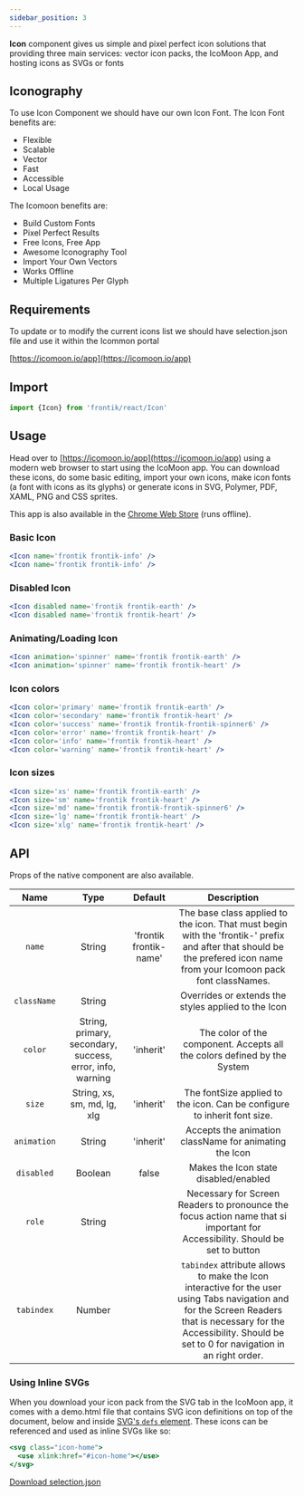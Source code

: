 ```yaml
---
sidebar_position: 3
---
```


**Icon** component gives us simple and pixel perfect icon solutions that providing three main services: vector icon packs, the IcoMoon App, and hosting icons as SVGs or fonts

## Iconography

To use Icon Component we should have our own Icon Font.
The Icon Font benefits are:

- Flexible
- Scalable
- Vector
- Fast
- Accessible
- Local Usage

The Icomoon benefits are:

- Build Custom Fonts
- Pixel Perfect Results
- Free Icons, Free App
- Awesome Iconography Tool
- Import Your Own Vectors
- Works Offline
- Multiple Ligatures Per Glyph


## Requirements

To update or to modify the current icons list we should have selection.json file and use it within the Icommon portal

[https://icomoon.io/app](https://icomoon.io/app)

## Import

```js
import {Icon} from 'frontik/react/Icon'
```

## Usage

Head over to [https://icomoon.io/app](https://icomoon.io/app) using a modern web browser to start using the IcoMoon app.
You can download these icons, do some basic editing, import your own icons, make icon fonts (a font with icons as its glyphs) or generate icons in SVG, Polymer, PDF, XAML, PNG and CSS sprites.

This app is also available in the [Chrome Web Store](https://chrome.google.com/webstore/detail/kppingdhhalimbaehfmhldppemnmlcjd?utm_source=chrome-ntp-icon) (runs offline).

### Basic Icon

```jsx
<Icon name='frontik frontik-info' />
<Icon name='frontik frontik-info' />
```
<DemoBlock>
    <Icon name='frontik frontik-info' />
    <Icon name='frontik frontik-info' />
</DemoBlock>

### Disabled Icon

```jsx
<Icon disabled name='frontik frontik-earth' />
<Icon disabled name='frontik frontik-heart' />
```
<DemoBlock>
    <Icon disabled name='frontik frontik-earth' />
    <Icon disabled name='frontik frontik-heart' />
</DemoBlock>

### Animating/Loading Icon

```jsx
<Icon animation='spinner' name='frontik frontik-earth' />
<Icon animation='spinner' name='frontik frontik-heart' />
```
<DemoBlock>
    <Icon animation='spinner' name='frontik frontik-earth' />
    <Icon animation='spinner' name='frontik frontik-heart' />
</DemoBlock>

### Icon colors

```jsx
<Icon color='primary' name='frontik frontik-earth' />
<Icon color='secondary' name='frontik frontik-heart' />
<Icon color='success' name='frontik frontik-frontik-spinner6' />
<Icon color='error' name='frontik frontik-heart' />
<Icon color='info' name='frontik frontik-heart' />
<Icon color='warning' name='frontik frontik-heart' />
```
<DemoBlock>
    <Icon color='primary' name='frontik frontik-earth' />
    <Icon color='secondary' name='frontik frontik-heart' />
    <Icon color='success' name='frontik frontik-frontik-spinner6' />
    <Icon color='error' name='frontik frontik-heart' />
    <Icon color='info' name='frontik frontik-heart' />
    <Icon color='warning' name='frontik frontik-heart' />
</DemoBlock>

### Icon sizes

```jsx
<Icon size='xs' name='frontik frontik-earth' />
<Icon size='sm' name='frontik frontik-heart' />
<Icon size='md' name='frontik frontik-frontik-spinner6' />
<Icon size='lg' name='frontik frontik-heart' />
<Icon size='xlg' name='frontik frontik-heart' />
```
<DemoBlock>
    <Icon size='xs' name='frontik frontik-earth' />
    <Icon size='sm' name='frontik frontik-heart' />
    <Icon size='md' name='frontik frontik-frontik-spinner6' />
    <Icon size='lg' name='frontik frontik-heart' />
    <Icon size='xlg' name='frontik frontik-heart' />
</DemoBlock>

## API

Props of the native component are also available.

|    Name     |                           Type                            |        Default         |                                                                                                     Description                                                                                                      |
| :---------: | :-------------------------------------------------------: | :--------------------: | :------------------------------------------------------------------------------------------------------------------------------------------------------------------------------------------------------------------: |
|   `name`    |                          String                           | 'frontik frontik-name' |                        The base class applied to the icon. That must begin with the 'frontik-' prefix and after that should be the prefered icon name from your Icomoon pack font classNames.                        |
| `className` |                          String                           |                        |                                                                                 Overrides or extends the styles applied to the Icon                                                                                  |
|   `color`   | String, primary, secondary, success, error, info, warning |       'inherit'        |                                                                       The color of the component. Accepts all the colors defined by the System                                                                       |
|   `size`    |                String, xs, sm, md, lg, xlg                |       'inherit'        |                                                                       The fontSize applied to the icon. Can be configure to inherit font size.                                                                       |
| `animation` |                          String                           |       'inherit'        |                                                                                Accepts the animation className for animating the Icon                                                                                |
| `disabled`  |                          Boolean                          |         false          |                                                                                        Makes the Icon state disabled/enabled                                                                                         |
|   `role`    |                          String                           |                        |                                             Necessary for Screen Readers to pronounce the focus action name that si important for Accessibility. Should be set to button                                             |
| `tabindex`  |                          Number                           |                        | `tabindex` attribute allows to make the Icon interactive for the user using Tabs navigation and for the Screen Readers that is necessary for the Accessibility. Should be set to 0 for navigation in an right order. |


### Using Inline SVGs

When you download your icon pack from the SVG tab in the IcoMoon app, it comes with a demo.html file that
contains SVG icon definitions on top of the document, below <body /> and inside [SVG's <code>defs</code> element](https://developer.mozilla.org/en-US/docs/Web/SVG/Element/defs).
These icons can be referenced and used as inline SVGs like so:

```jsx
<svg class="icon-home">
  <use xlink:href="#icon-home"></use>
</svg>
```

<a target="\_blank" href='/data/selection.json' download> Download selection.json</a>
